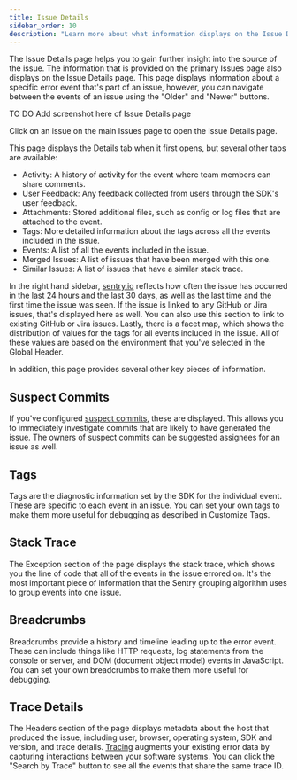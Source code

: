 ```yaml
---
title: Issue Details
sidebar_order: 10
description: "Learn more about what information displays on the Issue Details page to help you efficiently triage an issue."
---
```


The Issue Details page helps you to gain further insight into the source of the issue. The information that is provided on the primary Issues page also displays on the Issue Details page. This page displays information about a specific error event that's part of an issue, however, you can navigate between the events of an issue using the "Older" and "Newer" buttons.

TO DO Add screenshot here of Issue Details page

Click on an issue on the main Issues page to open the Issue Details page.

This page displays the Details tab when it first opens, but several other tabs are available:

- Activity: A history of activity for the event where team members can share comments.
- User Feedback: Any feedback collected from users through the <PlatformLink to="/enriching-events/user-feedback/">SDK's user feedback</PlatformLink>.
- <PlatformLink to="/enriching-events/attachments/">Attachments</PlatformLink>: Stored additional files, such as config or log files that are attached to the event.
- Tags: More detailed information about the tags across all the events included in the issue.
- Events: A list of all the events included in the issue.
- Merged Issues: A list of issues that have been merged with this one.
- Similar Issues: A list of issues that have a similar stack trace.

In the right hand sidebar, [sentry.io](https://sentry.io) reflects how often the issue has occurred in the last 24 hours and the last 30 days, as well as the last time and the first time the issue was seen. If the issue is linked to any GitHub or Jira issues, that's displayed here as well. You can also use this section to link to existing GitHub or Jira issues. Lastly, there is a facet map, which shows the distribution of values for the tags for all events included in the issue. All of these values are based on the environment that you've selected in the Global Header.

In addition, this page provides several other key pieces of information.

## Suspect Commits

If you've configured [suspect commits](/product/releases/suspect-commits/), these are displayed. This allows you to immediately investigate commits that are likely to have generated the issue. The owners of suspect commits can be suggested assignees for an issue as well.

## Tags

Tags are the diagnostic information set by the SDK for the individual event. These are specific to each event in an issue. You can set your own tags to make them more useful for debugging as described in <PlatformLink to="/enriching-events/tags/">Customize Tags</PlatformLink>.

## Stack Trace

The Exception section of the page displays the stack trace, which shows you the line of code that all of the events in the issue errored on. It's the most important piece of information that the Sentry grouping algorithm uses to group events into one issue.

## Breadcrumbs

Breadcrumbs provide a history and timeline leading up to the error event. These can include things like HTTP requests, log statements from the console or server, and DOM (document object model) events in JavaScript. You can set your own <PlatformLink to="/enriching-events/breadcrumbs/">breadcrumbs</PlatformLink> to make them more useful for debugging.


## Trace Details

The Headers section of the page displays metadata about the host that produced the issue, including user, browser, operating system, SDK and version, and trace details. [Tracing](/product/performance/distributed-tracing/) augments your existing error data by capturing interactions between your software systems. You can click the "Search by Trace" button to see all the events that share the same trace ID.
